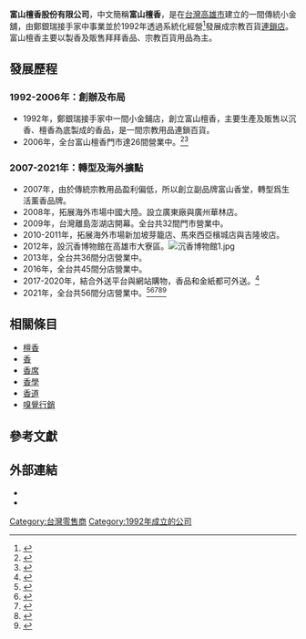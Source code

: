 {{Infobox_Company 
| company_name   = 富山檀香
| company_name_en= SANDALWOOD
| company_logo   = [[File:Sandalwood_logo.png|270px]]
| company_type   = [[股份有限公司|股份有限公司]]|

| company_slogan = 沉香真性,善美人生
| foundation     = 1992年
| founder        = 鄭銀瑞
| location       = {{ROC}}[[高雄市|高雄市]][[大寮區|大寮區]]
| industry       = [[製造業|製造業]] 製香業<br>香品銷售<br>宗教百貨用品銷售
| products       = 立香<br>香環<br>盤香<br>香粉<br>祭祀用品
| homepage       = {{url|https://www.53.com.tw/}}
}}

'''富山檀香股份有限公司'''，中文簡稱'''富山檀香'''，是在[[台灣|台灣]][[高雄市|高雄市]]建立的一間傳統小金舖，由鄭銀瑞接手家中事業並於1992年透過系統化經營<ref>{{cite web |author1=王品昇 |title=【專訪】富山香堂董事長鄭銀瑞－台灣薰香文創傳奇 |url=https://www.jjnews.news/articles_view.php?editid1=128 |website=jjnews.news 跳跳新聞網 |accessdate=2021-03-05 |date=2017-10-12 |archive-date=2020-08-13 |archive-url=https://web.archive.org/web/20200813002022/https://www.jjnews.news/articles_view.php?editid1=128 |dead-url=no }}</ref>發展成宗教百貨[[連鎖店|連鎖店]]。富山檀香主要以製香及販售拜拜香品、宗教百貨用品為主。

==發展歷程==
===1992-2006年：創辦及布局===
*1992年，鄭銀瑞接手家中一間小金鋪店，創立富山檀香，主要生產及販售以沉香、檀香為底製成的香品，是一間宗教用品連鎖百貨。
*2006年，全台富山檀香門市達26間營業中。<ref>{{cite web |author1=鄒玉秀、馮鈺棋、曾義祥指導 |title=遇見感質-香氛線香 |url=http://library.taiwanschoolnet.org/cyberfair2011/kfpsgift24/homepage6-2.htm |website=library.taiwanschoolnet.org |publisher=台北市立光復國民小學專題研究2011年 |accessdate=2021-03-15 |archive-date=2016-08-25 |archive-url=https://web.archive.org/web/20160825221241/http://library.taiwanschoolnet.org/cyberfair2011/kfpsgift24/homepage6-2.htm |dead-url=no }}</ref><ref>{{cite web |author1=薛琬臻 |title=堅持MIT  |url=https://webcache.googleusercontent.com/search?q=cache:46i2yudC2MIJ:https://freshweekly.tw/%3Fpn%3Dvw%26id%3Dtdsu20811r12+&cd=11&hl=zh-TW&ct=clnk&gl=tw |website=鮮週報第62期 |publisher=鮮週報 |accessdate=2021-03-05 |archivedate=2015-02-16|date=2015-02-16}}</ref>

===2007-2021年：轉型及海外擴點=== 
*2007年，由於傳統宗教用品盈利偏低，所以創立副品牌富山香堂，轉型爲生活薰香品牌。
*2008年，拓展海外市場中國大陸。設立廣東廠與廣州華林店。
*2009年，台灣離島澎湖店開幕。全台共32間門市營業中。
*2010-2011年，拓展海外市場新加坡芽籠店、馬來西亞檳城店與吉隆坡店。
*2012年，設沉香博物館在高雄市大寮區。[[File:沉香博物館1.jpg|thumb]]
*2013年，全台共36間分店營業中。
*2016年，全台共45間分店營業中。
*2017-2020年，結合外送平台與網站購物，香品和金紙都可外送。<ref>{{cite web |author1=高楷婷 |title=跨界合作！foodpanda 也能送清明祭祀用品 |url=https://meet.bnext.com.tw/blog/view/20128 |website=Meet創業小聚(數位時代) |accessdate=2021-04-01 |language=zh-TW |date=2020-04-01 |archive-date=2021-03-01 |archive-url=https://web.archive.org/web/20210301100853/https://meet.bnext.com.tw/blog/view/20128 |dead-url=no }}</ref>
*2021年，全台共56間分店營業中。<ref>{{cite news |author1=何坤松 |title=本部新聞 |url=https://www.moea.gov.tw/MNS/populace/news/News.aspx?kind=1&menu_id=40&news_id=91742 |accessdate=2021-03-05 |work=中華民國經濟部(Ministry of Economic Affairs,R.O.C.)全球資訊網 |date=2009-09-09}}</ref><ref>{{cite web |author1=邱婷琳 |title=感性資訊設計對產品感質傳遞影響 之研究 |url=http://thuir.thu.edu.tw/retrieve/18821/100THU00121013-001.pdf |website=東海大學企業管理學系論文-第四章第二節 |accessdate=2021-03-14}}</ref><ref>{{cite web |title=城市探索─高雄的宗教藝匠風華 |url=https://kcginfo.kcg.gov.tw/Publish_Content.aspx?n=3D7C9BFC4F86BF4A&sms=FB76F1E6517A12DC&s=E8802310E109759F&chapt=2374&sort=4 |website=高雄市政府新聞局 |accessdate=2021-03-14 |date=2012-03-15 |archive-date=2014-04-22 |archive-url=https://web.archive.org/web/20140422232618/http://kcginfo.kcg.gov.tw/Publish_Content.aspx?n=3D7C9BFC4F86BF4A&sms=FB76F1E6517A12DC&s=E8802310E109759F&chapt=2374&sort=4 |dead-url=no }}</ref><ref>{{cite web |author1=顏瑞田 |title=隱形冠軍－富山譜寫香道文創傳奇 |url=https://tw.news.yahoo.com/%E9%9A%B1%E5%BD%A2%E5%86%A0%E8%BB%8D-%E5%AF%8C%E5%B1%B1%E8%AD%9C%E5%AF%AB%E9%A6%99%E9%81%93%E6%96%87%E5%89%B5%E5%82%B3%E5%A5%87-220154817--finance.html |website=tw.news.yahoo.com |accessdate=2021-03-14 |language=zh-TW |archive-date=2020-08-08 |archive-url=https://web.archive.org/web/20200808184909/https://tw.news.yahoo.com/%E9%9A%B1%E5%BD%A2%E5%86%A0%E8%BB%8D-%E5%AF%8C%E5%B1%B1%E8%AD%9C%E5%AF%AB%E9%A6%99%E9%81%93%E6%96%87%E5%89%B5%E5%82%B3%E5%A5%87-220154817--finance.html |dead-url=no }}</ref><ref>{{cite web |title=〔專題研究計畫簡報〕富山檀香．香火薪傳 |url=http://library.taiwanschoolnet.org/cyberfair2009/ne97003/n02.htm |website=library.taiwanschoolnet.org |accessdate=2021-03-14 |archive-date=2010-04-27 |archive-url=https://web.archive.org/web/20100427065211/http://library.taiwanschoolnet.org/cyberfair2009/ne97003/n02.htm |dead-url=no }}</ref>

==相關條目==
* [[檀香|檀香]]
* [[香|香]]
* [[香席|香席]]
* [[香學|香學]]
* [[香道|香道]]
* [[嗅覺行銷|嗅覺行銷]]

==參考文獻==
{{reflist|2}}

==外部連結==
*{{official|https://www.53.com.tw/|富山檀香官網}}
*{{Facebook|fushankodo2012|富山檀香}}

[[Category:台灣零售商|Category:台灣零售商]]
[[Category:1992年成立的公司|Category:1992年成立的公司]]